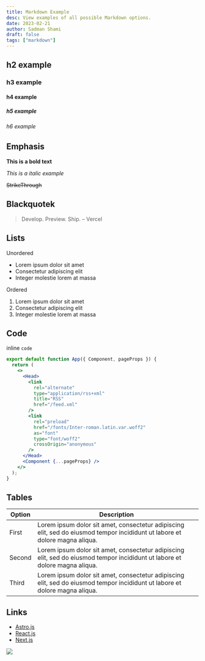 ```yaml
---
title: Markdown Example
desc: View examples of all possible Markdown options.
date: 2023-02-21
author: Sadman Shami
draft: false
tags: ["markdown"]
---
```


## h2 example

### h3 example

#### h4 example

##### h5 example

###### h6 example

## Emphasis

**This is a bold text**

_This is a italic example_

~~StrikeThrough~~

## Blackquotek

> Develop. Preview. Ship. – Vercel

## Lists

Unordered

- Lorem ipsum dolor sit amet
- Consectetur adipiscing elit
- Integer molestie lorem at massa

Ordered

1. Lorem ipsum dolor sit amet
2. Consectetur adipiscing elit
3. Integer molestie lorem at massa

## Code

inline `code`

```jsx
export default function App({ Component, pageProps }) {
  return (
    <>
      <Head>
        <link
          rel="alternate"
          type="application/rss+xml"
          title="RSS"
          href="/feed.xml"
        />
        <link
          rel="preload"
          href="/fonts/Inter-roman.latin.var.woff2"
          as="font"
          type="font/woff2"
          crossOrigin="anonymous"
        />
      </Head>
      <Component {...pageProps} />
    </>
  );
}
```

## Tables

| Option | Description                                                                                                                 |
| ------ | --------------------------------------------------------------------------------------------------------------------------- |
| First  | Lorem ipsum dolor sit amet, consectetur adipiscing elit, sed do eiusmod tempor incididunt ut labore et dolore magna aliqua. |
| Second | Lorem ipsum dolor sit amet, consectetur adipiscing elit, sed do eiusmod tempor incididunt ut labore et dolore magna aliqua. |
| Third  | Lorem ipsum dolor sit amet, consectetur adipiscing elit, sed do eiusmod tempor incididunt ut labore et dolore magna aliqua. |

## Links

- [Astro.js](https://astro.build/)
- [React.js](https://reactjs.org/)
- [Next.js](https://nextjs.org/)

![](https://encrypted-tbn0.gstatic.com/images?q=tbn:ANd9GcRBCKtNhCfvcffO5Lpb-yepSlYszUIylKMP7Q&usqp=CAU)
